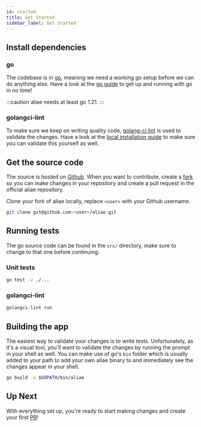 ```yaml
---
id: started
title: Get Started
sidebar_label: Get Started
---
```


## Install dependencies

### go

The codebase is in [go][go], meaning we need a working go setup before we can do anything else.
Have a look at the [go guide][go-started] to get up and running with go in no time!

:::caution
aliae needs at least go 1.21.
:::

### golangci-lint

To make sure we keep on writing quality code, [golang-ci lint][golang-ci-lint] is used to validate the changes.
Have a look at the [local installation guide][golang-ci-lint-local] to make sure you can validate this yourself as well.

## Get the source code

The source is hosted on [Github][aliae]. When you want to contribute, create a [fork][gh-fork] so you can make changes in
your repository and create a pull request in the official aliae repository.

Clone your fork of aliae locally, replace `<user>` with your Github username.

```bash
git clone git@github.com:<user>/aliae.git
```

## Running tests

The go source code can be found in the `src/` directory, make sure to change to that one before continuing.

### Unit tests

```bash
go test -v ./...
```

### golangci-lint

```bash
golangci-lint run
```

## Building the app

The easiest way to validate your changes is to write tests. Unfortunately, as it's a visual tool, you'll want to validate
the changes by running the prompt in your shell as well. You can make use of go's `bin` folder which is usually added to
your path to add your own aliae binary to and immediately see the changes appear in your shell.

```bash
go build -o $GOPATH/bin/aliae
```

## Up Next

With everything set up, you're ready to start making changes and create your first [PR][gh-pr]!

[go]: https://golang.org
[go-started]: https://golang.org/doc/install
[golang-ci-lint]: https://golangci-lint.run
[golang-ci-lint-local]: https://golangci-lint.run/usage/install/#local-installation
[go-bindata]: https://github.com/kevinburke/go-bindata/
[go-global]: https://github.com/golang/go/issues/40276
[pr-go-mod]: https://github.com/JanDeDobbeleer/aliae/blob/main/.github/workflows/gomod.yml
[gh-pr]: https://github.com/JanDeDobbeleer/aliae/pulls
[aliae]: https://github.com/JanDeDobbeleer/aliae
[gh-fork]: https://guides.github.com/activities/forking/
[code]: https://code.visualstudio.com
[delve]: https://github.com/go-delve/delve
